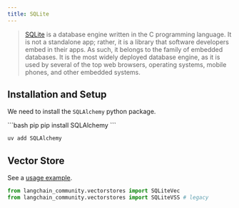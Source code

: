 ```yaml
---
title: SQLite
---
```


>[SQLite](https://en.wikipedia.org/wiki/SQLite) is a database engine written in the
> C programming language. It is not a standalone app; rather, it is a library that
> software developers embed in their apps. As such, it belongs to the family of
> embedded databases. It is the most widely deployed database engine, as it is
> used by several of the top web browsers, operating systems, mobile phones, and other embedded systems.

## Installation and Setup

We need to install the `SQLAlchemy` python package.

<CodeGroup>
```bash pip
pip install SQLAlchemy
```

```bash uv
uv add SQLAlchemy
```
</CodeGroup>

## Vector Store

See a [usage example](/oss/integrations/vectorstores/sqlitevec).

```python
from langchain_community.vectorstores import SQLiteVec
from langchain_community.vectorstores import SQLiteVSS # legacy
```
